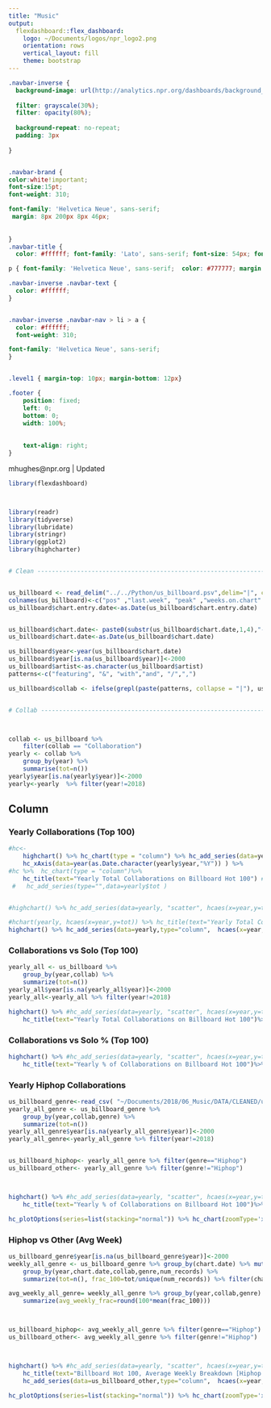 ```yaml
---
title: "Music"
output: 
  flexdashboard::flex_dashboard:
    logo: ~/Documents/logos/npr_logo2.png
    orientation: rows
    vertical_layout: fill
    theme: bootstrap
---
```




```css


.navbar-inverse {
  background-image: url(http://analytics.npr.org/dashboards/background_pic);
 
  filter: grayscale(30%);
  filter: opacity(80%);
 
  background-repeat: no-repeat;
  padding: 3px
  
}


.navbar-brand {
color:white!important;
font-size:15pt;
font-weight: 310; 

font-family: 'Helvetica Neue', sans-serif;
 margin: 8px 200px 8px 46px;
 
 
}
.navbar-title {
  color: #ffffff; font-family: 'Lato', sans-serif; font-size: 54px; font-weight: 300; line-height: 58px; margin: 10px; padding: 10px; }

p { font-family: 'Helvetica Neue', sans-serif;  color: #777777; margin: 2px 15px 2px 15px; font-weight: 260; }

.navbar-inverse .navbar-text {
  color: #ffffff;
}


.navbar-inverse .navbar-nav > li > a {
  color: #ffffff;
  font-weight: 310; 

font-family: 'Helvetica Neue', sans-serif;
}


.level1 { margin-top: 10px; margin-bottom: 12px}

.footer {
    position: fixed;
    left: 0;
    bottom: 0;
    width: 100%;
    
   
    text-align: right;
}


```	
<div class="footer">
  <p> mhughes@npr.org |  Updated  <script> document.write(new Date().toLocaleDateString()); </script> </p>
</div>


<style type="text/css">
h4.date {
  text-align: right;
}
</style>

 

```r
library(flexdashboard)



library(readr)
library(tidyverse)
library(lubridate)
library(stringr)
library(ggplot2)
library(highcharter)


# Clean -------------------------------------------------------------------


us_billboard <- read_delim("../../Python/us_billboard.psv",delim="|", col_names = FALSE)
colnames(us_billboard)<-c("pos" ,"last.week", "peak" ,"weeks.on.chart" , "title","artist", "chart.entry.date", "entry.position", "overall.peak", "overall.weeks.on.chart", "chart.date")
us_billboard$chart.entry.date<-as.Date(us_billboard$chart.entry.date)


us_billboard$chart.date<- paste0(substr(us_billboard$chart.date,1,4),"-",substr(us_billboard$chart.date,5,6),"-",substr(us_billboard$chart.date,7,8))
us_billboard$chart.date<-as.Date(us_billboard$chart.date)

us_billboard$year<-year(us_billboard$chart.date)
us_billboard$year[is.na(us_billboard$year)]<-2000
us_billboard$artist<-as.character(us_billboard$artist)
patterns<-c("featuring", "&", "with","and", "/",",")

us_billboard$collab <- ifelse(grepl(paste(patterns, collapse = "|"), us_billboard$artist), "Collaboration","Solo")


# Collab ------------------------------------------------------------------



collab <- us_billboard %>%
    filter(collab == "Collaboration")
yearly <- collab %>%
    group_by(year) %>%
    summarise(tot=n())
yearly$year[is.na(yearly$year)]<-2000
yearly<-yearly  %>% filter(year!=2018)

```


Column  {.tabset}
-----------------------------------------------------------------------

### Yearly Collaborations (Top 100)
```r
#hc<- 
    highchart() %>% hc_chart(type = "column") %>% hc_add_series(data=yearly$tot, name="Number of Collaborations") %>% 
    hc_xAxis(data=year(as.Date.character(yearly$year,"%Y")) ) %>%
#hc %>%  hc_chart(type = "column")%>%
    hc_title(text="Yearly Total Collaborations on Billboard Hot 100") # %>% 
 #   hc_add_series(type="",data=yearly$tot )


#highchart() %>% hc_add_series(data=yearly, "scatter", hcaes(x=year,y=tot), name="Number of Collaborations") %>% hc_title(text="Yearly Total Collaborations on Billboard Hot 100")

```



```r

#hchart(yearly, hcaes(x=year,y=tot)) %>% hc_title(text="Yearly Total Collaborations on Billboard Hot 100")
highchart() %>% hc_add_series(data=yearly,type="column",  hcaes(x=year,y=tot),name="Number of Collaborations") %>% hc_add_series(data=yearly, "scatter", hcaes(x=year,y=tot), name="", showInLegend=FALSE, visible=FALSE, labels=FALSE) %>% hc_title(text="Yearly Total Collaborations on Billboard Hot 100")
```





### Collaborations vs Solo (Top 100)
```r
yearly_all <- us_billboard %>%
    group_by(year,collab) %>%
    summarize(tot=n()) 
yearly_all$year[is.na(yearly_all$year)]<-2000
yearly_all<-yearly_all %>% filter(year!=2018)

highchart() %>% #hc_add_series(data=yearly, "scatter", hcaes(x=year,y=tot), name="", showInLegend=FALSE, visible=FALSE, labels=FALSE) %>% 
    hc_title(text="Yearly Total Collaborations on Billboard Hot 100")%>% hc_add_series(data=yearly_all,type="column",  hcaes(x=year,y=tot,group=collab),color=c("slategray","lightgray")) %>% hc_plotOptions(column=list(stacking="normal"))


```

### Collaborations vs Solo % (Top 100)
```r


highchart() %>% #hc_add_series(data=yearly, "scatter", hcaes(x=year,y=tot), name="", showInLegend=FALSE, visible=FALSE, labels=FALSE) %>% 
    hc_title(text="Yearly % of Collaborations on Billboard Hot 100")%>% hc_add_series(data=yearly_all,type="column",  hcaes(x=year,y=tot,group=collab), color=c("slategray","lightgray")) %>% hc_plotOptions(column=list(stacking="percent"))

```

### Yearly Hiphop Collaborations

```r
us_billboard_genre<-read_csv( "~/Documents/2018/06_Music/DATA/CLEANED/us_billboard_with_genre.csv")
yearly_all_genre <- us_billboard_genre %>%
    group_by(year,collab,genre) %>%
    summarize(tot=n()) 
yearly_all_genre$year[is.na(yearly_all_genre$year)]<-2000
yearly_all_genre<-yearly_all_genre %>% filter(year!=2018)


us_billboard_hiphop<- yearly_all_genre %>% filter(genre=="Hiphop") 
us_billboard_other<- yearly_all_genre %>% filter(genre!="Hiphop") 



highchart() %>% #hc_add_series(data=yearly, "scatter", hcaes(x=year,y=tot), name="", showInLegend=FALSE, visible=FALSE, labels=FALSE) %>% 
    hc_title(text="Yearly % of Collaborations on Billboard Hot 100")%>% hc_add_series(data=us_billboard_other,type="column",  hcaes(x=year,y=tot,group=collab), stack="Other", color=c("slategray","lightgray"), name="Other")  %>%hc_add_series(data=us_billboard_hiphop,type="column",  hcaes(x=year,y=tot,group=collab),stack="Hiphop",color=c("slateblue","lightblue"), name="Hiphop") %>%

hc_plotOptions(series=list(stacking="normal")) %>% hc_chart(zoomType='x')
```


### Hiphop vs Other (Avg Week)

```r
us_billboard_genre$year[is.na(us_billboard_genre$year)]<-2000
weekly_all_genre <- us_billboard_genre %>% group_by(chart.date) %>% mutate(num_records=n()) %>% ungroup() %>%
    group_by(year,chart.date,collab,genre,num_records) %>%
    summarize(tot=n(), frac_100=tot/unique(num_records)) %>% filter(chart.date>="1955-11-02") %>% ungroup() 

avg_weekly_all_genre= weekly_all_genre %>% group_by(year,collab,genre) %>%
    summarize(avg_weekly_frac=round(100*mean(frac_100)))



us_billboard_hiphop<- avg_weekly_all_genre %>% filter(genre=="Hiphop") 
us_billboard_other<- avg_weekly_all_genre %>% filter(genre!="Hiphop") 



highchart() %>% #hc_add_series(data=yearly, "scatter", hcaes(x=year,y=tot), name="", showInLegend=FALSE, visible=FALSE, labels=FALSE) %>% 
    hc_title(text="Billboard Hot 100, Average Weekly Breakdown [Hiphop in blue]")%>% hc_add_series(data=us_billboard_hiphop,type="column",  hcaes(x=year,y=avg_weekly_frac,group=collab),stack="Hiphop",color=c("slateblue","lightblue")) %>%
    hc_add_series(data=us_billboard_other,type="column",  hcaes(x=year,y=avg_weekly_frac,group=collab), stack="Other", color=c("slategray","lightgray"))  %>% 

hc_plotOptions(series=list(stacking="normal")) %>% hc_chart(zoomType='x')
```
